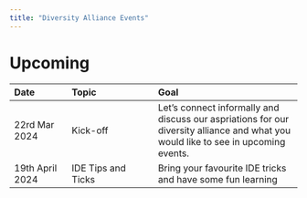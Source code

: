 ```yaml
---
title: "Diversity Alliance Events"
---
```



# Upcoming

|Date| Topic | Goal | 
|:-|:--|:----|
| 22rd Mar 2024 |Kick-off | Let's connect informally and discuss our aspriations for our diversity alliance and what you would like to see in upcoming events.|
|19th April 2024 | IDE Tips and Ticks | Bring your favourite IDE tricks and have some fun learning |


 
